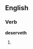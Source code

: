 ==English==

===Verb===
'''deserveth'''

# {{archaic third-person singular of|deserve}}
{{count page|[[Wiktionary:Page count]]}}